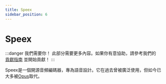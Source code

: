 ```yaml
---
title: Speex
sidebar_position: 6
---
```


# Speex

:::danger 我們需要你！
此部分需要更多內容。如果你有意協助，請參考我們的 [貢獻指南](../contribution-guide.mdx) 並開始貢獻！
:::

Speex是一個開源音頻編碼器，專為語音設計。它在過去曾被廣泛使用，但如今已大多被[Opus](../audio/Opus.mdx)取代。